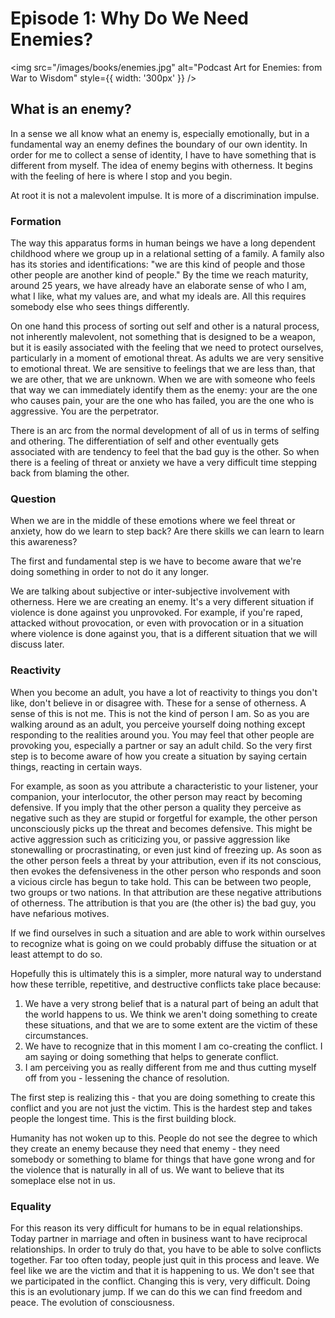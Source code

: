 
# Episode 1: Why Do We Need Enemies?

<img src="/images/books/enemies.jpg" alt="Podcast Art for Enemies: from War to Wisdom" style={{ width: '300px' }} />
<Attribution />


## What is an enemy? 

In a sense we all know what an enemy is, especially emotionally, but in
a fundamental way an enemy defines the boundary of our own identity. In order
for me to collect a sense of identity, I have to have something that is
different from myself. The idea of enemy begins with otherness. It begins with
the feeling of here is where I stop and you begin.

At root it is not a malevolent impulse. It is more of a discrimination impulse.

### Formation
The way this apparatus forms in human beings we have a long dependent
childhood where we group up in a relational setting of a family. A family
also has its stories and identifications: "we are this kind of people and
those other people are another kind of people." By the time we reach
maturity, around 25 years, we have already have an elaborate sense of who
I am, what I like, what my values are, and what my ideals are. All this
requires somebody else who sees things differently. 

On one hand this process of sorting out self and other is a natural process,
not inherently malevolent, not something that is designed to be a weapon, but
it is easily associated with the feeling that we need to protect ourselves,
particularly in a moment of emotional threat. As adults we are very sensitive
to emotional threat. We are sensitive to feelings that we are less than, that
we are other, that we are unknown. When we are with someone who feels that way
we can immediately identify them as the enemy: your are the one who causes
pain, your are the one who has failed, you are the one who is aggressive. You
are the perpetrator.

There is an arc from the normal development of all of us in terms of selfing
and othering. The differentiation of self and other eventually gets associated
with are tendency to feel that the bad guy is the other. So when there is
a feeling of threat or anxiety we have a very difficult time stepping back from
blaming the other. 

### Question
When we are in the middle of these emotions where we feel threat or
anxiety, how do we learn to step back? Are there skills we can learn to
learn this awareness?

The first and fundamental step is we have to become aware that we're doing
something in order to not do it any longer. 

We are talking about subjective or inter-subjective involvement with
otherness. Here we are creating an enemy. It's a very different situation
if violence is done against you unprovoked. For example, if you're raped,
attacked without provocation, or even with provocation or in a situation
where violence is done against you, that is a different situation that we
will discuss later.

### Reactivity
When you become an adult, you have a lot of reactivity to things you don't
like, don't believe in or disagree with. These for a sense of otherness.
A sense of this is not me. This is not the kind of person I am. So as you
are walking around as an adult, you perceive yourself doing nothing except
responding to the realities around you. You may feel that other people are
provoking you, especially a partner or say an adult child. So the very
first step is to become aware of how you create a situation by saying
certain things, reacting in certain ways. 

For example, as soon as you attribute a characteristic to your listener,
your companion, your interlocutor, the other person may react by becoming
defensive. If you imply that the other person a quality they perceive as
negative such as they are stupid or forgetful for example, the other
person unconsciously picks up the threat and becomes defensive. This might
be active aggression such as criticizing you, or passive aggression like
stonewalling or procrastinating, or even just kind of freezing up. As soon
as the other person feels a threat by your attribution, even if its not
conscious, then evokes the defensiveness in the other person who responds
and soon a vicious circle has begun to take hold. This can be between two
people, two groups or two nations. In that attribution are these negative
attributions of otherness. The attribution is that you are (the other is)
the bad guy, you have nefarious motives.

If we find ourselves in such a situation and are able to work within
ourselves to recognize what is going on we could probably diffuse the
situation or at least attempt to do so.

Hopefully this is ultimately this is a simpler, more natural way to
understand how these terrible, repetitive, and destructive conflicts take
place because:

1. We have a very strong belief that is a natural part of being an adult
   that the world happens to us. We think we aren't doing something to
   create these situations, and that we are to some extent are the victim
   of these circumstances. 
2. We have to recognize that in this moment I am co-creating the conflict.
   I am saying or doing something that helps to generate conflict.
3. I am perceiving you as really different from me and thus cutting myself
   off from you - lessening the chance of resolution.

The first step is realizing this - that you are doing something to create
this conflict and you are not just the victim. This is the hardest step
and takes people the longest time. This is the first building block.

Humanity has not woken up to this. People do not see the degree to which
they create an enemy because they need that enemy - they need somebody or
something to blame for things that have gone wrong and for the violence
that is naturally in all of us. We want to believe that its someplace else
not in us.

### Equality
For this reason its very difficult for humans to be in equal
relationships. Today partner in marriage and often in business want to
have reciprocal relationships. In order to truly do that, you have to be
able to solve conflicts together. Far too often today, people just quit in
this process and leave. We feel like we are the victim and that it is
happening to us. We don't see that we participated in the conflict.
Changing this is very, very difficult. Doing this is an evolutionary jump.
If we can do this we can find freedom and peace. The evolution of
consciousness.
